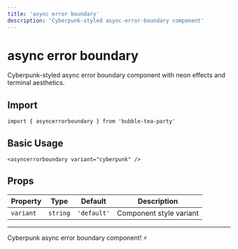 ```yaml
---
title: 'async error boundary'
description: 'Cyberpunk-styled async-error-boundary component'
---
```


# async error boundary

Cyberpunk-styled async error boundary component with neon effects and terminal aesthetics.

## Import

```svelte
import { asyncerrorboundary } from 'bubble-tea-party'
```

## Basic Usage

```svelte
<asyncerrorboundary variant="cyberpunk" />
```

## Props

| Property | Type | Default | Description |
|----------|------|---------|-------------|
| `variant` | `string` | `'default'` | Component style variant |

---

Cyberpunk async error boundary component! ⚡
